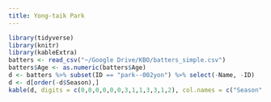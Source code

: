 ```yaml
---
title: Yong-taik Park
---
```

```r
library(tidyverse)
library(knitr)
library(kableExtra)
batters <- read_csv("~/Google Drive/KBO/batters_simple.csv")
batters$Age <- as.numeric(batters$Age)
d <- batters %>% subset(ID == "park--002yon") %>% select(-Name, -ID)
d <- d[order(-d$Season),]
kable(d, digits = c(0,0,0,0,0,0,3,1,1,3,3,1,2), col.names = c("Season","Team","Age","G","PA","HR","OPS","BB%","SO%","ISO","BABIP","wRC+","WAR")) %>% kable_styling(bootstrap_options = c("striped", "hover"), fixed_thead = T)
```
